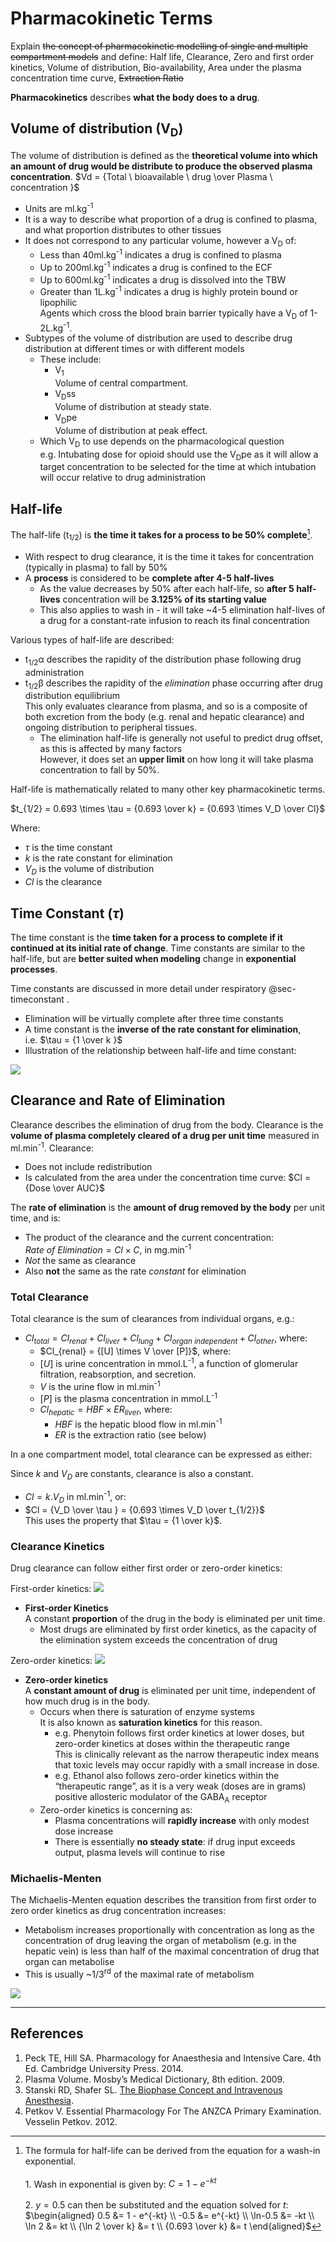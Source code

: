 # Pharmacokinetic Terms

:::ANZCA
Explain ~~the concept of pharmacokinetic modelling of single and multiple compartment models~~ and define: Half life, Clearance, Zero and first order kinetics, Volume of distribution, Bio-availability, Area under the plasma concentration time curve, ~~Extraction Ratio~~
:::

**Pharmacokinetics** describes **what the body does to a drug**. 

## Volume of distribution (V~D~)

The volume of distribution is defined as the **theoretical volume into which an amount of drug would be distribute to produce the observed plasma concentration**.
$Vd = {Total \ bioavailable \ drug \over Plasma \ concentration }$

* Units are ml.kg^-1^ 
* It is a way to describe what proportion of a drug is confined to plasma, and what proportion distributes to other tissues
* It does not correspond to any particular volume, however a V~D~ of:
    * Less than 40ml.kg^-1^ indicates a drug is confined to plasma
    * Up to 200ml.kg^-1^ indicates a drug is confined to the ECF
    * Up to 600ml.kg^-1^ indicates a drug is dissolved into the TBW
    * Greater than 1L.kg^-1^ indicates a drug is highly protein bound or lipophilic\
    Agents which cross the blood brain barrier typically have a V~D~ of 1-2L.kg^-1^.
* Subtypes of the volume of distribution are used to describe drug distribution at different times or with different models
    * These include:
        * V~1~\
        Volume of central compartment.
        * V~D~ss\
        Volume of distribution at steady state.
        * V~D~pe\
        Volume of distribution at peak effect.
    * Which V~D~ to use depends on the pharmacological question  
    e.g. Intubating dose for opioid should use the V~D~pe as it will allow a target concentration to be selected for the time at which intubation will occur relative to drug administration


## Half-life

The half-life (t~1/2~) is **the time it takes for a process to be 50% complete**^[The formula for half-life can be derived from the equation for a wash-in exponential.\
\
1. Wash in exponential is given by: $C = 1 - e^{-kt}$\
\
2. $y = 0.5$ can then be substituted and the equation solved for $t$:\
$\begin{aligned}
0.5 &= 1 - e^{-kt} \\
 -0.5 &= e^{-kt} \\
\ln-0.5 &= -kt \\
\ln 2 &= kt \\
{\ln 2 \over k} &= t \\
{0.693 \over k} &= t
\end{aligned}$].

* With respect to drug clearance, it is the time it takes for concentration (typically in plasma) to fall by 50%
* A **process** is considered to be **complete after 4-5 half-lives**\
    * As the value decreases by 50% after each half-life, so **after 5 half-lives** concentration will be **3.125% of its starting value**
    * This also applies to wash in - it will take ~4-5 elimination half-lives of a drug for a constant-rate infusion to reach its final concentration


Various types of half-life are described:

* t~1/2~α describes the rapidity of the distribution phase following drug administration
* t~1/2~β describes the rapidity of the *elimination* phase occurring after drug distribution equilibrium\
This only evaluates clearance from plasma, and so is a composite of both excretion from the body (e.g. renal and hepatic clearance) and ongoing distribution to peripheral tissues.
    * The elimination half-life is generally not useful to predict drug offset, as this is affected by many factors\
    However, it does set an **upper limit** on how long it will take plasma concentration to fall by 50%.


Half-life is mathematically related to many other key pharmacokinetic terms.

$t_{1/2} = 0.693 \times \tau = {0.693 \over k} = {0.693 \times V_D \over Cl}$

Where:

* $\tau$ is the time constant
* $k$ is the rate constant for elimination
* $V_D$ is the volume of distribution
* $Cl$ is the clearance


## Time Constant ($\tau$)

The time constant is the **time taken for a process to complete if it continued at its initial rate of change**. Time constants are similar to the half-life, but are **better suited when modeling** change in **exponential processes**.

::: column-margin
Time constants are discussed in more detail under respiratory @sec-timeconstant .
:::

* Elimination will be virtually complete after three time constants
* A time constant is the **inverse of the rate constant for elimination**, i.e. $\tau = {1 \over k }$
* Illustration of the relationship between half-life and time constant:

<img src="/resources/half-life-and-time-constants.svg">


## Clearance and Rate of Elimination

Clearance describes the elimination of drug from the body. Clearance is the **volume of plasma completely cleared of a drug per unit time** measured in ml.min^-1^. Clearance:

* Does not include redistribution
* Is calculated from the area under the concentration time curve: $Cl = {Dose \over AUC}$

The **rate of elimination** is the **amount of drug removed by the body** per unit time, and is:

* The product of the clearance and the current concentration: $Rate \ of \ Elimination = Cl \times C$, in mg.min^-1^
* *Not* the same as clearance
* Also **not** the same as the rate *constant* for elimination

### Total Clearance

Total clearance is the sum of clearances from individual organs, e.g.:

* $Cl_{total} = Cl_{renal} + Cl_{liver} + Cl_{lung} + Cl_{organ \ independent} + Cl_{other}$, where:
    * $Cl_{renal} = {[U] \times V \over [P]}$, where:
    * $[U]$ is urine concentration in mmol.L^-1^, a function of glomerular filtration, reabsorption, and secretion.
    * $V$ is the urine flow in ml.min^-1^
    * $[P]$ is the plasma concentration in mmol.L^-1^
  * $Cl_{hepatic} = HBF \times ER_{liver}$, where:
    * $HBF$ is the hepatic blood flow in ml.min^-1^
    * $ER$ is the extraction ratio (see below)


In a one compartment model, total clearance can be expressed as either:

::: column-margin
Since $k$ and $V_D$ are constants, clearance is also a constant.
:::

* $Cl = k.V_D$ in ml.min^-1^, or: 
* $Cl = {V_D \over \tau } = {0.693 \times V_D \over t_{1/2}}$\
This uses the property that $\tau = {1 \over k}$.

### Clearance Kinetics

Drug clearance can follow either first order or zero-order kinetics:

::: column-margin
First-order kinetics: <img src="/resources/first-order-kinetics.svg">
:::

* **First-order Kinetics**\
A constant **proportion** of the drug in the body is eliminated per unit time.
    * Most drugs are eliminated by first order kinetics, as the capacity of the elimination system exceeds the concentration of drug

::: column-margin
Zero-order kinetics: <img src="/resources/zero-order-kinetics.svg">
:::

* **Zero-order kinetics**\
A **constant amount of drug** is eliminated per unit time, independent of how much drug is in the body.
    * Occurs when there is saturation of enzyme systems\
    It is also known as **saturation kinetics** for this reason.
        * e.g. Phenytoin follows first order kinetics at lower doses, but zero-order kinetics at doses within the therapeutic range\
        This is clinically relevant as the narrow therapeutic index means that toxic levels may occur rapidly with a small increase in dose.
        * e.g. Ethanol also follows zero-order kinetics within the "therapeutic range", as it is a very weak (doses are in grams) positive allosteric modulator of the GABA~A~ receptor
    * Zero-order kinetics is concerning as:
        * Plasma concentrations will **rapidly increase** with only modest dose increase
        * There is essentially **no steady state**: if drug input exceeds output, plasma levels will continue to rise


### Michaelis-Menten

The Michaelis-Menten equation describes the transition from first order to zero order kinetics as drug concentration increases:

* Metabolism increases proportionally with concentration as long as the concentration of drug leaving the organ of metabolism (e.g. in the hepatic vein) is less than half of the maximal concentration of drug that organ can metabolise
* This is usually ~1/3^rd^ of the maximal rate of metabolism


<img src="/resources/michalis-menten.svg">


---

## References

1. Peck TE, Hill SA. Pharmacology for Anaesthesia and Intensive Care. 4th Ed. Cambridge University Press. 2014.\
2. Plasma Volume.  Mosby's Medical Dictionary, 8th edition. 2009.\
3. Stanski RD, Shafer SL. [The Biophase Concept and Intravenous Anesthesia](https://web.stanford.edu/~sshafer/LECTURES.DIR/Notes/Biophase%20in%20Anesthesia.doc).
4. Petkov V. Essential Pharmacology For The ANZCA Primary Examination. Vesselin Petkov. 2012.
